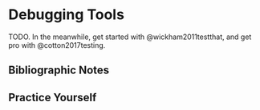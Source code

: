 # Debugging Tools {#debugging}

TODO.
In the meanwhile, get started with @wickham2011testthat, and get pro with @cotton2017testing.

## Bibliographic Notes

## Practice Yourself
